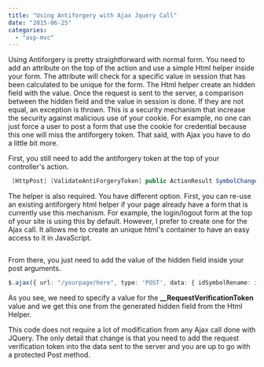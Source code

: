 ```yaml
---
title: "Using Antiforgery with Ajax Jquery Call"
date: "2015-06-25"
categories: 
  - "asp-mvc"
---
```


Using Antiforgery is pretty straightforward with normal form. You need to add an attribute on the top of the action and use a simple Html helper inside your form. The attribute will check for a specific value in session that has been calculated to be unique for the form. The Html helper create an hidden field with the value. Once the request is sent to the server, a comparison between the hidden field and the value in session is done. If they are not equal, an exception is thrown. This is a security mechanism that increase the security against malicious use of your cookie. For example, no one can just force a user to post a form that use the cookie for credential because this one will miss the antiforgery token. That said, with Ajax you have to do a little bit more.

First, you still need to add the antiforgery token at the top of your controller's action.


```csharp
 [HttpPost] [ValidateAntiForgeryToken] public ActionResult SymbolChangeList(SymbolToRenameAddViewModel symbolToSave) { //... } 
```

The helper is also required. You have different option. First, you can re-use an existing antiforgery html helper if your page already have a form that is currently use this mechanism. For example, the login/logout form at the top of your site is using this by default. However, I prefer to create one for the Ajax call. It allows me to create an unique html's container to have an easy access to it in JavaScript.


```html  <div id="anti-forgery-token"> @Html.AntiForgeryToken() </div> 
``` 

From there, you just need to add the value of the hidden field inside your post arguments.

```typescript
$.ajax({ url: "/yourpage/here", type: 'POST', data: { idSymbolRename: id, /\*Others variables to send \*/, \_\_RequestVerificationToken: $('#anti-forgery-token [name=\_\_RequestVerificationToken]').val() }, cache: true, dataType: 'json', success: function (json) { // Success code here }, error: function (xmlHttpRequest, textStatus, errorThrown) { // Error code here } }); 
``` 


As you see, we need to specify a value for the **\_\_RequestVerificationToken** value and we get this one from the generated hidden field from the Html Helper.

This code does not require a lot of modification from any Ajax call done with JQuery. The only detail that change is that you need to add the request verification token into the data sent to the server and you are up to go with a protected Post method.
